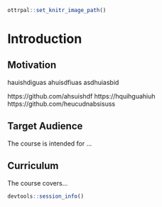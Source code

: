 
```r
ottrpal::set_knitr_image_path()
```

# Introduction


## Motivation

hauishdiguas
ahuisdfiuas
asdhuiasbid

https://github.com/ahsuishdf
https://hquihguahiuh
https://github.com/heucudnabsisuss

## Target Audience  

The course is intended for ...

## Curriculum  

The course covers...


```r
devtools::session_info()
```
